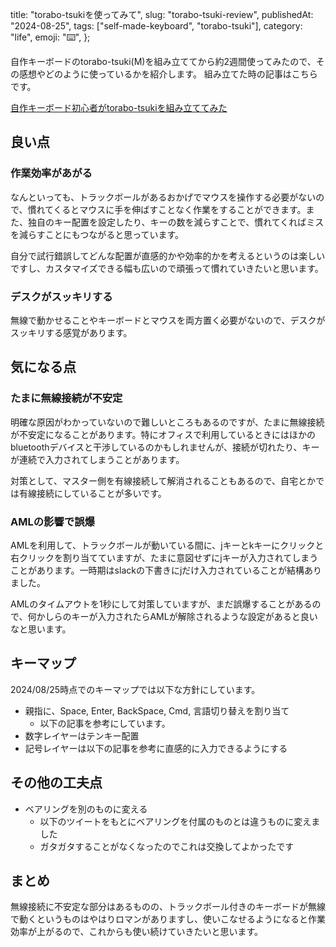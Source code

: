 
  title: "torabo-tsukiを使ってみて",
  slug: "torabo-tsuki-review",
  publishedAt: "2024-08-25",
  tags: ["self-made-keyboard", "torabo-tsuki"],
  category: "life",
  emoji: "⌨️",
};

自作キーボードのtorabo-tsuki(M)を組み立ててから約2週間使ってみたので、その感想やどのように使っているかを紹介します。
組み立てた時の記事はこちらです。

[自作キーボード初心者がtorabo-tsukiを組み立ててみた](/blog/build-torabo-tsuki)

## 良い点

### 作業効率があがる

なんといっても、トラックボールがあるおかげでマウスを操作する必要がないので、慣れてくるとマウスに手を伸ばすことなく作業をすることができます。また、独自のキー配置を設定したり、キーの数を減らすことで、慣れてくればミスを減らすことにもつながると思っています。

自分で試行錯誤してどんな配置が直感的かや効率的かを考えるというのは楽しいですし、カスタマイズできる幅も広いので頑張って慣れていきたいと思います。

### デスクがスッキリする

無線で動かせることやキーボードとマウスを両方置く必要がないので、デスクがスッキリする感覚があります。

## 気になる点

### たまに無線接続が不安定

明確な原因がわかっていないので難しいところもあるのですが、たまに無線接続が不安定になることがあります。特にオフィスで利用しているときにはほかのbluetoothデバイスと干渉しているのかもしれませんが、接続が切れたり、キーが連続で入力されてしまうことがあります。

対策として、マスター側を有線接続して解消されることもあるので、自宅とかでは有線接続にしていることが多いです。

### AMLの影響で誤爆

AMLを利用して、トラックボールが動いている間に、jキーとkキーにクリックと右クリックを割り当てていますが、たまに意図せずにjキーが入力されてしまうことがあります。一時期はslackの下書きにjだけ入力されていることが結構ありました。

AMLのタイムアウトを1秒にして対策していますが、まだ誤爆することがあるので、何かしらのキーが入力されたらAMLが解除されるような設定があると良いなと思います。

## キーマップ

2024/08/25時点でのキーマップでは以下な方針にしています。

- 親指に、Space, Enter, BackSpace, Cmd, 言語切り替えを割り当て
  - 以下の記事を参考にしています。
    <ContentLinkCard url="https://qiita.com/YUM_3/items/921bd8b4bce269cb0cc7" />
- 数字レイヤーはテンキー配置
- 記号レイヤーは以下の記事を参考に直感的に入力できるようにする
  <ContentLinkCard url="https://qiita.com/rall_alice/items/1c5cafc15dc8a7ad6236" />

## その他の工夫点

- ベアリングを別のものに変える
  - 以下のツイートをもとにベアリングを付属のものとは違うものに変えました
  - ガタガタすることがなくなったのでこれは交換してよかったです

<div className="flex justify-center">

<Tweet id="1804773815450538186" />

</div>

## まとめ

無線接続に不安定な部分はあるものの、トラックボール付きのキーボードが無線で動くというものはやはりロマンがありますし、使いこなせるようになると作業効率が上がるので、これからも使い続けていきたいと思います。
